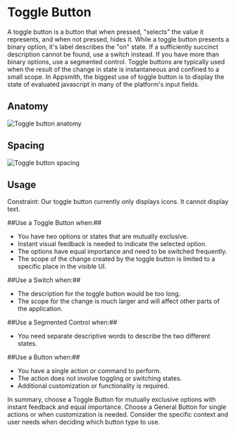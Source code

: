 

<Meta of={ToggleButtonStories} />


# Toggle Button

A toggle button is a button that when pressed, "selects" the value it represents, and when not pressed, hides it. While a toggle button presents a binary option, it's label describes the "on" state. If a sufficiently succinct description cannot be found, use a switch instead. If you have more than binary options, use a segmented control. Toggle buttons are typically used when the result of the change in state is instantaneous and confined to a small scope.
In Appsmith, the biggest use of toggle button is to display the state of evaluated javascript in many of the platform's input fields.

<Canvas of={ToggleButtonStories.ToggleButtonStory} />

## Anatomy
![Toggle button anatomy](./docs/toggle-button-anatomy.png)

## Spacing
![Toggle button spacing](./docs/toggle-button-spacing.png)

## Usage

Constraint: Our toggle button currently only displays icons. It cannot display text.

##Use a Toggle Button when:##

- You have two options or states that are mutually exclusive.
- Instant visual feedback is needed to indicate the selected option.
- The options have equal importance and need to be switched frequently.
- The scope of the change created by the toggle button is limited to a specific place in the visible UI.

##Use a Switch when:##

- The description for the toggle button would be too long.
- The scope for the change is much larger and will affect other parts of the application.


##Use a Segmented Control when:##

- You need separate descriptive words to describe the two different states.

##Use a Button when:##

- You have a single action or command to perform.
- The action does not involve toggling or switching states.
- Additional customization or functionality is required.

In summary, choose a Toggle Button for mutually exclusive options with instant feedback and equal importance. Choose a General Button for single actions or when customization is needed. Consider the specific context and user needs when deciding which button type to use.
